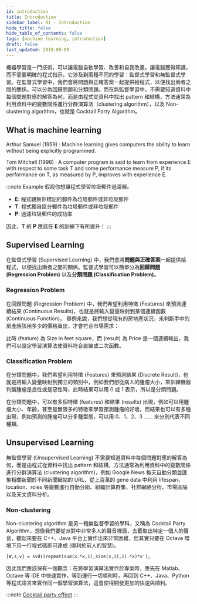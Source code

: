 ```yaml
---
id: introduction
title: Introduction
sidebar_label: 01 - Introduction
hide_title: false
hide_table_of_contents: false
tags: [machine learning, introduction]
draft: false
last_updated: 2019-09-09
---
```


機器學習是一門技術，可以讓電腦自動學習、改善和自我改進，讓電腦獲得知識，而不需要明確的程式指示。它涉及到兩種不同的學習：監督式學習和無監督式學習。在監督式學習中，我們會將問題與正確答案一起提供給程式，以便找出兩者之間的關係。可以分為回歸問題和分類問題。而在無監督學習中，不需要知道資料中每個問題對應的解答為何，而是由程式從資料中找出 pattern 和結構，方法通常為利用資料中的變數關係進行分群演算法（clustering algorithm），以及 Non-clustering algorithm，也就是 Cocktail Party Algorithm。

## What is machine learning

Arthur Samuel \(1959\) : Machine learning gives computers the ability to learn without being explicitly programmed.

Tom Mitchell \(1998\) : A computer program is said to learn from experience E with respect to some task T and some performance measure P, if its performance on T, as measured by P, improves with experience E.

:::note Example
假設你想讓程式學習垃圾郵件過濾器。

- **E**: 程式觀察你標記的郵件為垃圾郵件或非垃圾郵件
- **T**: 程式獨自區分郵件為垃圾郵件或非垃圾郵件
- **P**: 過濾垃圾郵件的成功率

因此，**T** 的 **P** 應該在 **E** 的訓練下有所提升！
:::

## Supervised Learning

在監督式學習 (Supervised Learning) 中，我們會將**問題與正確答案**一起提供給程式，以便找出兩者之間的關係。監督式學習可以簡單分為**回歸問題 (Regression Problem)** 以及**分類問題 (Classification Problem)**。

### Regression Problem

在回歸問題 (Regression Problem) 中，我們希望利用特徵 (Features) 來預測連續結果 (Continuous Results)，也就是將輸入變量映射到某個連續函數 (Continuous Function)。 舉例來說，我們想從現有的房地產狀況，來判斷手中的房產應該用多少的價格賣出，才會符合市場需求：

此時 (feature) 為 Size in feet square，而 (result) 為 Price 是一個連續輸出，我們可以設定學習演算法使資料符合直線或二次函數。

<fig
  src="/img/learning/machine-learning/01-introduction/regression.jpg"
  caption="Regression Problem"
/>

### Classification Problem

在分類問題中，我們希望利用特徵 (Features) 來預測結果 (Discrete Result)，也就是將輸入變量映射到獨立的類別中，例如我們想從病人的腫瘤大小，來訓練機器判斷腫瘤是良性或是惡性時，此時結果可以用 0 或 1 表示，所以是分類問題。

<fig
  src="/img/learning/machine-learning/01-introduction/classification.jpg"
  caption="Classification Problem"
/>

在分類問題中，可以有多個特徵 (features) 和結果 (results) 出現，例如可以用腫瘤大小、年齡，甚至是無限多的特徵來學習預測腫瘤的好壞，而結果也可以有多種出現，例如預測的腫瘤可以分多種型態，可以用 0、1、2、3 …… 來分別代表不同種類。

<fig
  src="/img/learning/machine-learning/01-introduction/classification_with_more_features.jpg"
  caption="Classification Problem with more features"
/>

## Unsupervised Learning

無監督學習 (Unsupervised Learning) 不需要知道資料中每個問題對應的解答為何，而是由程式從資料中找出 pattern 和結構，方法通常為利用資料中的變數關係進行分群演算法 (clustering algorithm)，例如 Google News 每天自動分類並匯集相關新聞於不同新聞網站的 URL、從上百萬的 gene data 中利用 lifespan、location、roles 等變數進行自動分組、組織計算群集、社群網絡分析、市場區隔以及天文資料分析。

### Non-clustering

Non-clustering algorithm 是另一種無監督學習的學科，又稱為 Cocktail Party Algorithm，想像我們要從派對中非常多人的聲音裡面，去截取出特定一個人的聲音，聽起來要在 C++、Java 平台上實作出來非常困難，但其實只要在 Octave 環境下用一行程式碼即可達成 (得利於前人的智慧)。

```text
[W,s,v] = svd((repmat(sum(x.*x,1),size(x,1),1).*x)*x');
```

因此我們應該保有一個觀念：在將學習演算法實作於專案時，應先在 Matlab、Octave 等 IDE 中快速實作，等到運行一切順利時，再回到 C++、Java、Python 等程式語言來實作同一個學習演算法，這會使得開發更加的快速與順利。

:::note
[Cocktail party effect](https://en.wikipedia.org/wiki/Cocktail_party_effect)
:::
